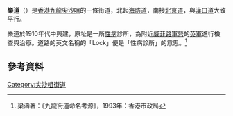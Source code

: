 {{Infobox Hong Kong Road
|   中文街道名稱    = 樂道
|   英文街道名稱    = Lock Road
|   圖片    =  File:Lock Road 2016.jpg
|   圖片說明    = 樂道 （2016年）
|   隸屬幹線     =  
|   路段總長度    = 0.197
|   車速限制    =  
|   行車線數量    =  單線單程
|   所在地區    = [[九龍西|九龍西]][[油尖旺區|油尖旺區]]
|   起點    = [[尖沙咀|尖沙咀]][[海防道|海防道]]
|   終點    = [[尖沙咀|尖沙咀]][[北京道|北京道]]
|   道路命名日期    = 
|   命名文件    = 
|   道路動工日期    = 1910年代
|   道路興建計劃    = 
|   道路舊名資料    = 
|   通車日期    = 1910年代
|   收費 =
}}
'''樂道'''（{{lang-en|Lock Road}}）是[[香港|香港]][[九龍|九龍]][[尖沙咀|尖沙咀]]的一條街道，北起[[海防道|海防道]]，南接[[北京道|北京道]]，與[[漢口道|漢口道]]大致平行。

樂道於1910年代中興建，原址是一所[[性病|性病]]診所，為附近[[威菲路軍營|威菲路軍營]]的[[英軍|英軍]]進行檢查與治療。道路的英文名稱的「Lock」便是「性病診所」的意思。<ref>梁濤著：《九龍街道命名考源》，1993年：香港市政局</ref>

==參考資料==
{{reflist}}
{{HK-road-stub}}
{{commonscat|Lock Road}}

[[Category:尖沙咀街道|Category:尖沙咀街道]]